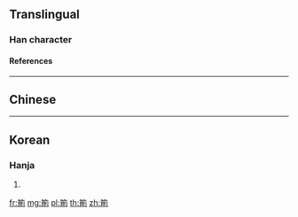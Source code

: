 {{character info/new}}
==Translingual==

===Han character===
{{Han char|rn=118|rad=竹|as=09|sn=15|four=88223|canj=HFBN|ids=⿱⺮削}}

====References====
{{Han ref|kx=0891.120|dkj=26232|dj=1318.200|hdz=52991.010|uh=7BBE}}

----

==Chinese==
{{zh-see|簫|v}}

----

==Korean==

===Hanja===
{{ko-hanja|hangeul=소|eumhun=|rv=so|mr=so|y=so}}

# {{defn|lang=ko|sort=竹09}}

[[fr:箾]]
[[mg:箾]]
[[pl:箾]]
[[th:箾]]
[[zh:箾]]